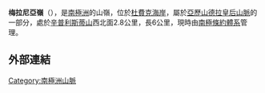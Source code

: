 {{coord|78|9|S|166|17|E|source:GNIS|display=title}}

'''梅拉尼亞嶺'''（{{lang-en|Melania Ridge}}），是[[南極洲|南極洲]]的山嶺，位於[[杜費克海岸|杜費克海岸]]，屬於[[亞歷山德拉皇后山脈|亞歷山德拉皇后山脈]]的一部分，處於[[辛普利斯蒂山|辛普利斯蒂山]]西北面2.8公里，長6公里，現時由[[南極條約體系|南極條約體系]]管理。

==外部連結==
{{cite gnis | type = antarid | id = 17603| name = Melania Ridge | accessdate = 2013-09-16}}

{{Antarctica-geo-stub}}
[[Category:南極洲山脈|Category:南極洲山脈]]